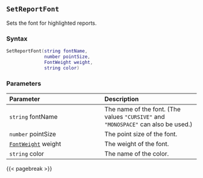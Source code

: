 ## `SetReportFont`

Sets the font for highlighted reports.

### Syntax {-}

``` .lua
SetReportFont(string fontName,
              number pointSize,
              FontWeight weight,
              string color)
```

### Parameters {-}

**Parameter** | **Description**
| :-- | :-- |
|`string` fontName | The name of the font. (The values `"CURSIVE"` and `"MONOSPACE"` can also be used.) | 
|`number` pointSize | The point size of the font. | 
|[`FontWeight`](#fontweight) weight | The weight of the font. | 
|`string` color | The name of the color. |

{{< pagebreak >}}